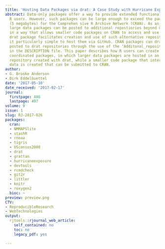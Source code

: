 ```yaml
---
title: 'Hosting Data Packages via drat: A Case Study with Hurricane Exposure Data'
abstract: Data-only packages offer a way to provide extended functionality for other
  R users. However, such packages can be large enough to exceed the package size limit
  (5 megabytes) for the Comprehen sive R Archive Network (CRAN). As an alternative,
  large data packages can be posted to additional repostiories beyond CRAN itself
  in a way that allows smaller code packages on CRAN to access and use the data. The
  drat package facilitates creation and use of such alternative repositories and makes
  it particularly simple to host them via GitHub. CRAN packages can draw on packages
  posted to drat repositories through the use of the ‘Additonal_repositories’ field
  in the DESCRIPTION file. This paper describes how R users can create a suite of
  coordinated packages, in which larger data packages are hosted in an alternative
  repository created with drat, while a smaller code package that interacts with this
  data is created that can be submitted to CRAN.
author:
- G. Brooke Anderson
- Dirk Eddelbuettel
date: '2017-05-10'
date_received: '2017-02-17'
journal:
  firstpage: 486
  lastpage: 497
volume: 9
issue: 1
slug: RJ-2017-026
packages:
  cran:
  - NMMAPSlite
  - stashR
  - rnoaa
  - tigris
  - UScensus2000
  - drat
  - grattan
  - hurricaneexposure
  - devtools
  - rcmdcheck
  - git2r
  - littler
  - knitr
  - roxygen2
  bioc: ~
preview: preview.png
CTV:
- ReproducibleResearch
- WebTechnologies
output:
  rjtools::rjournal_web_article:
    self_contained: no
    toc: no
    legacy_pdf: yes

---
```


